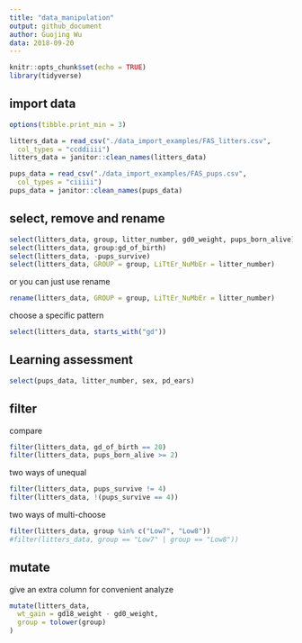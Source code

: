 ```yaml
---
title: "data_manipulation"
output: github_document
author: Guojing Wu
data: 2018-09-20
---
```


```r
knitr::opts_chunk$set(echo = TRUE)
library(tidyverse)
```
 
## import data

```r
options(tibble.print_min = 3)

litters_data = read_csv("./data_import_examples/FAS_litters.csv",
  col_types = "ccddiiii")
litters_data = janitor::clean_names(litters_data)

pups_data = read_csv("./data_import_examples/FAS_pups.csv",
  col_types = "ciiiii")
pups_data = janitor::clean_names(pups_data)
```

## select, remove and rename

```r
select(litters_data, group, litter_number, gd0_weight, pups_born_alive)
select(litters_data, group:gd_of_birth)
select(litters_data, -pups_survive)
select(litters_data, GROUP = group, LiTtEr_NuMbEr = litter_number)
```

or you can just use rename
```r
rename(litters_data, GROUP = group, LiTtEr_NuMbEr = litter_number)
```

choose a specific pattern

```r
select(litters_data, starts_with("gd"))
```

## Learning assessment
```r
select(pups_data, litter_number, sex, pd_ears)
```

## filter

compare

```r
filter(litters_data, gd_of_birth == 20)
filter(litters_data, pups_born_alive >= 2)
```

two ways of unequal

```r
filter(litters_data, pups_survive != 4)
filter(litters_data, !(pups_survive == 4))
```

two ways of multi-choose

```r
filter(litters_data, group %in% c("Low7", "Low8"))
#filter(litters_data, group == "Low7" | group == "Low8"))
```

## mutate

give an extra column for convenient analyze

```r
mutate(litters_data,
  wt_gain = gd18_weight - gd0_weight,
  group = tolower(group)
)
```